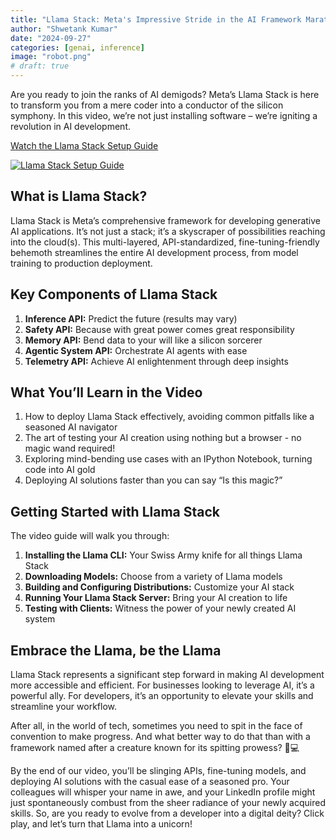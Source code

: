 ```yaml
---
title: "Llama Stack: Meta's Impressive Stride in the AI Framework Marathon"
author: "Shwetank Kumar"
date: "2024-09-27"
categories: [genai, inference]
image: "robot.png"
# draft: true
---
```


Are you ready to join the ranks of AI demigods? Meta's Llama Stack is here to transform you from a mere coder into a conductor of the silicon symphony. In this video, we're not just installing software – we're igniting a revolution in AI development. 

[Watch the Llama Stack Setup Guide](https://youtu.be/b39eWyfjPzo)

<a href="https://youtu.be/b39eWyfjPzo">
  <img src="https://img.youtube.com/vi/b39eWyfjPzo/0.jpg" alt="Llama Stack Setup Guide">
</a>

## What is Llama Stack?

Llama Stack is Meta's comprehensive framework for developing generative AI applications. It's not just a stack; it's a skyscraper of possibilities reaching into the cloud(s). This multi-layered, API-standardized, fine-tuning-friendly behemoth streamlines the entire AI development process, from model training to production deployment.

## Key Components of Llama Stack

1. **Inference API:** Predict the future (results may vary)
2. **Safety API:** Because with great power comes great responsibility
3. **Memory API:** Bend data to your will like a silicon sorcerer
4. **Agentic System API:** Orchestrate AI agents with ease
5. **Telemetry API:** Achieve AI enlightenment through deep insights

## What You'll Learn in the Video

1. How to deploy Llama Stack effectively, avoiding common pitfalls like a seasoned AI navigator
2. The art of testing your AI creation using nothing but a browser - no magic wand required!
3. Exploring mind-bending use cases with an IPython Notebook, turning code into AI gold
4. Deploying AI solutions faster than you can say "Is this magic?"

## Getting Started with Llama Stack

The video guide will walk you through:

1. **Installing the Llama CLI:** Your Swiss Army knife for all things Llama Stack
2. **Downloading Models:** Choose from a variety of Llama models
3. **Building and Configuring Distributions:** Customize your AI stack
4. **Running Your Llama Stack Server:** Bring your AI creation to life
5. **Testing with Clients:** Witness the power of your newly created AI system

## Embrace the Llama, be the Llama
Llama Stack represents a significant step forward in making AI development more accessible and efficient. For businesses looking to leverage AI, it's a powerful ally. For developers, it's an opportunity to elevate your skills and streamline your workflow.

After all, in the world of tech, sometimes you need to spit in the face of convention to make progress. And what better way to do that than with a framework named after a creature known for its spitting prowess? 🦙💻

By the end of our video, you'll be slinging APIs, fine-tuning models, and deploying AI solutions with the casual ease of a seasoned pro. Your colleagues will whisper your name in awe, and your LinkedIn profile might just spontaneously combust from the sheer radiance of your newly acquired skills.
So, are you ready to evolve from a developer into a digital deity? Click play, and let's turn that Llama into a unicorn! 

